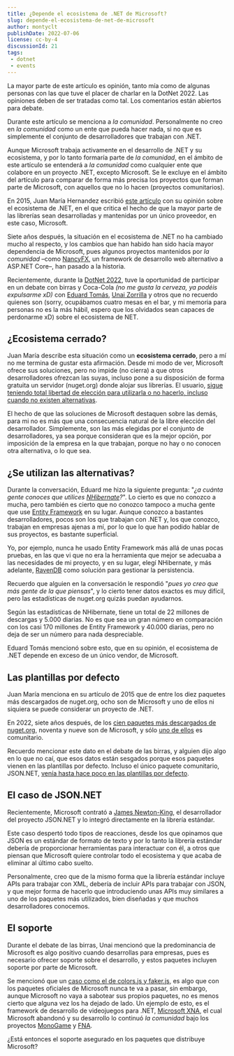 ```yaml
---
title: ¿Depende el ecosistema de .NET de Microsoft?
slug: depende-el-ecosistema-de-net-de-microsoft
author: montyclt
publishDate: 2022-07-06
license: cc-by-4
discussionId: 21
tags:
 - dotnet
 - events
---
```


<Alert severity="warning">
La mayor parte de este artículo es opinión, tanto mía como de algunas personas con las que tuve el placer de charlar en la DotNet 2022. Las opiniones deben de ser tratadas como tal. Los comentarios están abiertos para debate.

Durante este artículo se menciona a _la comunidad_. Personalmente no creo en _la comunidad_ como un ente que pueda hacer nada, si no que es simplemente el conjunto de desarrolladores que trabajan con .NET.

Aunque Microsoft trabaja activamente en el desarrollo de .NET y su ecosistema, y por lo tanto formaría parte de _la comunidad_, en el ámbito de este artículo se entenderá a _la comunidad_ como cualquier ente que colabore en un proyecto .NET, excepto Microsoft. Se le excluye en el ámbito del artículo para comparar de forma más precisa los proyectos que forman parte de Microsoft, con aquellos que no lo hacen (proyectos comunitarios).
</Alert>

En 2015, Juan María Hernandez escribió [este artículo](https://blog.koalite.com/2015/11/codigo-abierto-ecosistema-cerrado/) con su opinión sobre el ecosistema de .NET, en el que critica el hecho de que la mayor parte de las librerías sean desarrolladas y mantenidas por un único proveedor, en este caso, Microsoft.

Siete años después, la situación en el ecosistema de .NET no ha cambiado mucho al respecto, y los cambios que han habido han sido hacía mayor dependencia de Microsoft, pues algunos proyectos mantenidos por _la comunidad_ –como [NancyFX](https://github.com/NancyFx/Nancy), un framework de desarrollo web alternativo a ASP.NET Core–, han pasado a la historia.

Recientemente, durante la [DotNet 2022](http://dotnet2022.com/), tuve la oportunidad de participar en un debate con birras y Coca-Cola _(no me gusta la cerveza, ya podéis expulsarme xD)_ con [Eduard Tomás](https://twitter.com/eiximenis), [Unai Zorrilla](https://twitter.com/_unaizc_) y otros que no recuerdo quienes son (sorry, ocupábamos cuatro mesas en el bar, y mi memoria para personas no es la más hábil, espero que los olvidados sean capaces de perdonarme xD) sobre el ecosistema de NET.

## ¿Ecosistema cerrado?
Juan María describe esta situación como un **ecosistema cerrado**, pero a mí no me termina de gustar esta afirmación. Desde mi modo de ver, Microsoft ofrece sus soluciones, pero no impide (no cierra) a que otros desarrolladores ofrezcan las suyas, incluso pone a su disposición de forma gratuita un servidor (nuget.org) donde alojar sus librerías. El usuario, [sigue teniendo total libertad de elección para utilizarla o no hacerlo, incluso cuando no existen alternativas](https://mises.org/es/wire/la-libertad-de-eleccion-es-lo-que-distingue-al-capitalismo-no-la-competencia).

El hecho de que las soluciones de Microsoft destaquen sobre las demás, para mi no es más que una consecuencia natural de la libre elección del desarrollador. Simplemente, son las más elegidas por el conjunto de desarrolladores, ya sea porque consideran que es la mejor opción, por imposición de la empresa en la que trabajan, porque no hay o no conocen otra alternativa, o lo que sea.

## ¿Se utilizan las alternativas?
Durante la conversación, Eduard me hizo la siguiente pregunta: "_¿a cuánta gente conoces que utilices [NHibernate](https://nhibernate.info/)?_". Lo cierto es que no conozco a mucha, pero también es cierto que no conozco tampoco a mucha gente que use [Entity Framework](https://docs.microsoft.com/es-es/ef/) en su lugar. Aunque conozco a bastantes desarrolladores, pocos son los que trabajan con .NET y, los que conozco, trabajan en empresas ajenas a mí, por lo que lo que han podido hablar de sus proyectos, es bastante superficial.

Yo, por ejemplo, nunca he usado Entity Framework más allá de unas pocas pruebas, en las que vi que no era la herramienta que mejor se adecuaba a las necesidades de mi proyecto, y en su lugar, elegí NHibernate, y más adelante, [RavenDB](https://ravendb.net/) como solución para gestionar la persistencia.

Recuerdo que alguien en la conversación le respondió "_pues yo creo que más gente de la que piensas_", y lo cierto tener datos exactos es muy difícil, pero las estadísticas de nuget.org quizás puedan ayudarnos.

Según las estadísticas de NHibernate, tiene un total de 22 millones de descargas y 5.000 diarias. No es que sea un gran número en comparación con los casi 170 millones de Entity Framework y 40.000 diarias, pero no deja de ser un número para nada despreciable.

Eduard Tomás mencionó sobre esto, que en su opinión, el ecosistema de .NET depende en exceso de un único vendor, de Microsoft.

## Las plantillas por defecto
Juan María menciona en su artículo de 2015 que de entre los diez paquetes más descargados de nuget.org, ocho son de Microsoft y uno de ellos ni siquiera se puede considerar un proyecto de .NET.

En 2022, siete años después, de los [cien paquetes más descargados de nuget.org](https://www.nuget.org/stats/packages), noventa y nueve son de Microsoft, y sólo [uno de ellos](https://www.nuget.org/packages/newtonsoft.json/) es comunitario.

Recuerdo mencionar este dato en el debate de las birras, y alguien dijo algo en lo que no caí, que esos datos están sesgados porque esos paquetes vienen en las plantillas por defecto. Incluso el único paquete comunitario, JSON.NET, [venía hasta hace poco en las plantillas por defecto](https://devblogs.microsoft.com/dotnet/try-the-new-system-text-json-apis/).

## El caso de JSON.NET
Recientemente, Microsoft contrató a [James Newton-King](https://twitter.com/jamesnk), el desarrollador del proyecto JSON.NET y lo integró directamente en la librería estándar.

Este caso despertó todo tipos de reacciones, desde los que opinamos que JSON es un estándar de formato de texto y por lo tanto la librería estándar debería de proporcionar herramientas para interactuar con él, a otros que piensan que Microsoft quiere controlar todo el ecosistema y que acaba de eliminar al último cabo suelto.

Personalmente, creo que de la mismo forma que la librería estándar incluye APIs para trabajar con XML, debería de incluir APIs para trabajar con JSON, y que mejor forma de hacerlo que introduciendo unas APIs muy similares a uno de los paquetes más utilizados, bien diseñadas y que muchos desarrolladores conocemos.

## El soporte
Durante el debate de las birras, Unai mencionó que la predominancia de Microsoft es algo positivo cuando desarrollas para empresas, pues es necesario ofrecer soporte sobre el desarrollo, y estos paquetes incluyen soporte por parte de Microsoft.

Se mencionó que un [caso como el de colors.js y faker.js](https://www.xataka.com/aplicaciones/desarrollador-dos-librerias-open-source-populares-nodejs-ha-decidido-corromperlas-afectando-a-millones-usuarios), es algo que con los paquetes oficiales de Microsoft nunca te va a pasar, sin embargo, aunque Microsoft no vaya a sabotear sus propios paquetes, no es menos cierto que alguna vez los ha dejado de lado. Un ejemplo de esto, es el framework de desarrollo de videojuegos para .NET, [Microsoft XNA](https://es.wikipedia.org/wiki/Microsoft_XNA), el cual Microsoft abandonó y su desarrollo lo continuó _la comunidad_ bajo los proyectos [MonoGame](https://www.monogame.net/) y [FNA](https://fna-xna.github.io/).

¿Está entonces el soporte asegurado en los paquetes que distribuye Microsoft?